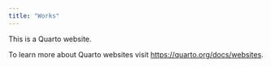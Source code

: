 ```yaml
---
title: "Works"
---
```


This is a Quarto website.

To learn more about Quarto websites visit <https://quarto.org/docs/websites>.
